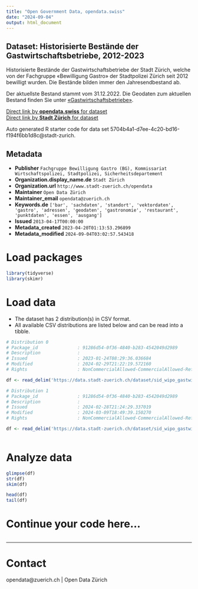 ```yaml
---
title: "Open Government Data, opendata.swiss"
date: "2024-09-04"
output: html_document
---
```


## Dataset: Historisierte Bestände der Gastwirtschaftsbetriebe, 2012-2023

Historisierte Bestände der Gastwirtschaftsbetriebe der Stadt Zürich, welche von der Fachgruppe «Bewilligung Gastro» der Stadtpolizei Zürich seit 2012 bewilligt wurden. Die Bestände bilden immer den Jahresendbestand ab.

Der aktuellste Bestand stammt vom 31.12.2022. Die Geodaten zum aktuellen Bestand finden Sie unter [«Gastwirtschaftsbetriebe»](https://www.stadt-zuerich.ch/geodaten/download/Gastwirtschaftsbetriebe).


[Direct link by **opendata.swiss** for dataset](https://opendata.swiss/de/dataset/historisierte-bestande-der-gastwirtschaftsbetriebe-2012-2022)<br>
[Direct link by **Stadt Zürich** for dataset](https://data.stadt-zuerich.ch/dataset/sid_wipo_gastwirtschaftsbetriebe)

Auto generated R starter code for data set 5704b4a1-d7ee-4c20-bd16-f194f6bb1d8c@stadt-zurich.

## Metadata

- **Publisher** `Fachgruppe Bewilligung Gastro (BG), Kommissariat Wirtschaftspolizei, Stadtpolizei, Sicherheitsdepartement`
- **Organization.display_name.de** `Stadt Zürich`
- **Organization.url** `http://www.stadt-zuerich.ch/opendata`
- **Maintainer** `Open Data Zürich`
- **Maintainer_email** `opendata@zuerich.ch`
- **Keywords.de** `['bar', 'sachdaten', 'standort', 'vektordaten', 'gastro', 'adressen', 'geodaten', 'gastronomie', 'restaurant', 'punktdaten', 'essen', 'ausgang']`
- **Issued** `2013-04-17T00:00:00`
- **Metadata_created** `2023-04-20T01:13:53.296899`
- **Metadata_modified** `2024-09-04T03:02:57.543418`


# Load packages

```r

library(tidyverse)
library(skimr)

```

# Load data

-   The dataset has 2 distribution(s) in CSV format.
-   All available CSV distributions are listed below and can be read into a tibble.

```r

# Distribution 0
# Package_id               : 91286d54-0f36-4840-b283-4542049d2989
# Description              : 
# Issued                   : 2023-01-24T08:29:36.036684
# Modified                 : 2024-02-29T21:22:19.572160
# Rights                   : NonCommercialAllowed-CommercialAllowed-ReferenceNotRequired

df <- read_delim('https://data.stadt-zuerich.ch/dataset/sid_wipo_gastwirtschaftsbetriebe/download/historisierte_gastwirtschaftsbetriebe_per_20221231.csv')

# Distribution 1
# Package_id               : 91286d54-0f36-4840-b283-4542049d2989
# Description              : 
# Issued                   : 2024-02-28T21:24:29.337019
# Modified                 : 2024-03-09T18:49:39.150270
# Rights                   : NonCommercialAllowed-CommercialAllowed-ReferenceNotRequired

df <- read_delim('https://data.stadt-zuerich.ch/dataset/sid_wipo_gastwirtschaftsbetriebe/download/historisierte_gastwirtschaftsbetriebe_per_20231231.csv')



```

# Analyze data

```r

glimpse(df)
str(df)
skim(df)

head(df)
tail(df)

```

# Continue your code here...

```r

```

------------------------------------------------------------------------

# Contact

opendata@zuerich.ch | Open Data Zürich
